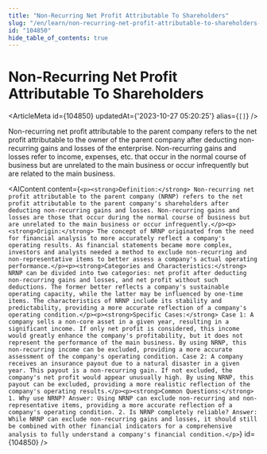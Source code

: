 ```yaml
---
title: "Non-Recurring Net Profit Attributable To Shareholders"
slug: "/en/learn/non-recurring-net-profit-attributable-to-shareholders-104850"
id: "104850"
hide_table_of_contents: true
---
```



# Non-Recurring Net Profit Attributable To Shareholders

<ArticleMeta id={104850} updatedAt={'2023-10-27 05:20:25'} alias={`[]`} />
<div className='border-solid border-b border-t-0 my-4 border-[var(--ifm-color-gray-300)]' />

Non-recurring net profit attributable to the parent company refers to the net profit attributable to the owner of the parent company after deducting non-recurring gains and losses of the enterprise. Non-recurring gains and losses refer to income, expenses, etc. that occur in the normal course of business but are unrelated to the main business or occur infrequently but are related to the main business.

<AIContent content={`<p><strong>Definition:</strong> Non-recurring net profit attributable to the parent company (NRNP) refers to the net profit attributable to the parent company's shareholders after deducting non-recurring gains and losses. Non-recurring gains and losses are those that occur during the normal course of business but are unrelated to the main business or occur infrequently.</p><p><strong>Origin:</strong> The concept of NRNP originated from the need for financial analysis to more accurately reflect a company's operating results. As financial statements became more complex, investors and analysts needed a method to exclude non-recurring and non-representative items to better assess a company's actual operating performance.</p><p><strong>Categories and Characteristics:</strong> NRNP can be divided into two categories: net profit after deducting non-recurring gains and losses, and net profit without such deductions. The former better reflects a company's sustainable operating capacity, while the latter may be influenced by one-time items. The characteristics of NRNP include its stability and predictability, providing a more accurate reflection of a company's operating condition.</p><p><strong>Specific Cases:</strong> Case 1: A company sells a non-core asset in a given year, resulting in a significant income. If only net profit is considered, this income would greatly enhance the company's profitability, but it does not represent the performance of the main business. By using NRNP, this non-recurring income can be excluded, providing a more accurate assessment of the company's operating condition. Case 2: A company receives an insurance payout due to a natural disaster in a given year. This payout is a non-recurring gain. If not excluded, the company's net profit would appear unusually high. By using NRNP, this payout can be excluded, providing a more realistic reflection of the company's operating results.</p><p><strong>Common Questions:</strong> 1. Why use NRNP? Answer: Using NRNP can exclude non-recurring and non-representative items, providing a more accurate reflection of a company's operating condition. 2. Is NRNP completely reliable? Answer: While NRNP can exclude non-recurring gains and losses, it should still be combined with other financial indicators for a comprehensive analysis to fully understand a company's financial condition.</p>`} id={104850} />
